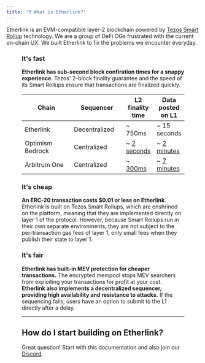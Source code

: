 ```yaml
---
title: '❓ What is Etherlink?'
---
```



Etherlink is an EVM-compatible layer-2 blockchain powered by [Tezos Smart Rollup](https://tezos.com/developers/smart-rollups/) technology. We are a group of DeFi OGs frustrated with the current on-chain UX. We built Etherlink to fix the problems we encounter everyday.

<Figure src="/img/god-and-adam.jpg" alt="" />

### It's fast

**Etherlink has sub-second block confiration times for a snappy experience**. Tezos' 2-block finality guarantee and the speed of its Smart Rollups ensure that transactions are finalized quickly.

<table><thead><tr><th width="170">Chain</th><th width="141.33333333333331">Sequencer</th><th>L2 finality time</th><th>Data posted on L1</th></tr></thead><tbody><tr><td>Etherlink</td><td>Decentralized</td><td>~ 750ms</td><td>~ 15 seconds</td></tr><tr><td>Optimism Bedrock</td><td>Centralized</td><td>~ <a href="https://community.optimism.io/docs/developers/build/differences/#blocks">2 seconds</a></td><td>~ <a href="https://optimistic.etherscan.io/batches">2 minutes</a></td></tr><tr><td>Arbitrum One</td><td>Centralized</td><td>~ <a href="https://arbiscan.io/">300ms</a></td><td>~ <a href="https://arbiscan.io/batches">7 minutes</a></td></tr></tbody></table>

### It's cheap

**An ERC-20 transaction costs \$0.01 or less on Etherlink**. Etherlink is built on Tezos Smart Rollups, which are enshrined on the platform, meaning that they are implemented directly on layer 1 of the protocol. However, because Smart Rollups run in their own separate environments, they are not subject to the per-transaction gas fees of layer 1, only small fees when they publish their state to layer 1.

### It's fair

**Etherlink has built-in MEV protection for cheaper transactions.** The encrypted mempool stops MEV searchers from exploiting your transactions for profit at your cost. 
\
**Etherlink also implements a decentralized sequencer, providing high availability and resistance to attacks.** If the sequencing fails, users have an option to submit to the L1 directly after a delay.

***

## How do I start building on Etherlink?

Great question! Start with this documentation and also join our [Discord](https://discord.gg/etherlink).
